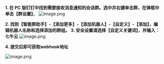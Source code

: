 **1. 在 PC 版钉钉中找到需要接收消息通知的会话群。选中并右键单击群，在弹框中单击【群设置】**。
![image.png](https://dn-odum9helk.qbox.me/Ftk1xio__W-zSahL7mT11F_Sq7NO)

**2. 找到【智能群助手】-【添加更多】-【添加机器人】-【自定义】-【添加】，编辑机器人名称和选择添加的群组。**
**3. 安全设置请选择【自定义关键词】，并输入：七牛云**
![image.png](https://dn-odum9helk.qbox.me/FubvBVSf42PNlfNsNH72uq2lG5aA)

**4. 提交后即可获取webhook地址**

![image.png](https://dn-odum9helk.qbox.me/FjzX6dl69bCyvPzBYCWkgkmzHUFD)